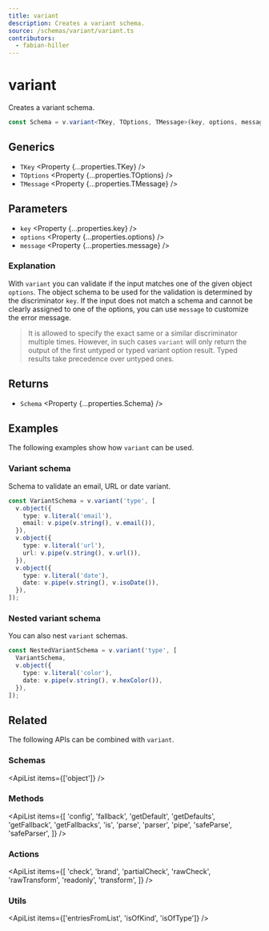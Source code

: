 ```yaml
---
title: variant
description: Creates a variant schema.
source: /schemas/variant/variant.ts
contributors:
  - fabian-hiller
---
```



# variant

Creates a variant schema.

```ts
const Schema = v.variant<TKey, TOptions, TMessage>(key, options, message);
```

## Generics

- `TKey` <Property {...properties.TKey} />
- `TOptions` <Property {...properties.TOptions} />
- `TMessage` <Property {...properties.TMessage} />

## Parameters

- `key` <Property {...properties.key} />
- `options` <Property {...properties.options} />
- `message` <Property {...properties.message} />

### Explanation

With `variant` you can validate if the input matches one of the given object `options`. The object schema to be used for the validation is determined by the discriminator `key`. If the input does not match a schema and cannot be clearly assigned to one of the options, you can use `message` to customize the error message.

> It is allowed to specify the exact same or a similar discriminator multiple times. However, in such cases `variant` will only return the output of the first untyped or typed variant option result. Typed results take precedence over untyped ones.

## Returns

- `Schema` <Property {...properties.Schema} />

## Examples

The following examples show how `variant` can be used.

### Variant schema

Schema to validate an email, URL or date variant.

```ts
const VariantSchema = v.variant('type', [
  v.object({
    type: v.literal('email'),
    email: v.pipe(v.string(), v.email()),
  }),
  v.object({
    type: v.literal('url'),
    url: v.pipe(v.string(), v.url()),
  }),
  v.object({
    type: v.literal('date'),
    date: v.pipe(v.string(), v.isoDate()),
  }),
]);
```

### Nested variant schema

You can also nest `variant` schemas.

```ts
const NestedVariantSchema = v.variant('type', [
  VariantSchema,
  v.object({
    type: v.literal('color'),
    date: v.pipe(v.string(), v.hexColor()),
  }),
]);
```

## Related

The following APIs can be combined with `variant`.

### Schemas

<ApiList items={['object']} />

### Methods

<ApiList
  items={[
    'config',
    'fallback',
    'getDefault',
    'getDefaults',
    'getFallback',
    'getFallbacks',
    'is',
    'parse',
    'parser',
    'pipe',
    'safeParse',
    'safeParser',
  ]}
/>

### Actions

<ApiList
  items={[
    'check',
    'brand',
    'partialCheck',
    'rawCheck',
    'rawTransform',
    'readonly',
    'transform',
  ]}
/>

### Utils

<ApiList items={['entriesFromList', 'isOfKind', 'isOfType']} />
